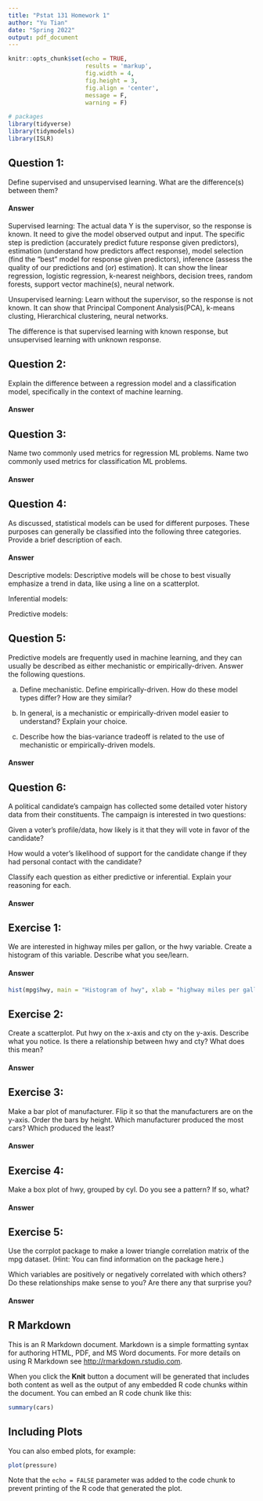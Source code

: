```yaml
---
title: "Pstat 131 Homework 1"
author: "Yu Tian"
date: "Spring 2022"
output: pdf_document
---
```


```r
knitr::opts_chunk$set(echo = TRUE,
                      results = 'markup',
                      fig.width = 4,
                      fig.height = 3,
                      fig.align = 'center',
                      message = F,
                      warning = F)

# packages  
library(tidyverse)
library(tidymodels)
library(ISLR)
```

## Question 1:

Define supervised and unsupervised learning. What are the difference(s) between them?

#### Answer
Supervised learning: 
The actual data Y is the supervisor, so the response is known. It need to give the model observed output and input. The specific step is prediction (accurately predict future response given predictors), estimation (understand how predictors affect response), model selection (find the "best" model for response given predictors), inference (assess the quality of our predictions and (or) estimation).
It can show the linear regression, logistic regression, k-nearest neighbors, decision trees, random forests, support vector machine(s), neural network.

Unsupervised learning: 
Learn without the supervisor, so the response is not known.
It can show that Principal Component Analysis(PCA), k-means clusting, Hierarchical clustering, neural networks.

The difference is that supervised learning with known response, but unsupervised learning with unknown response. 


## Question 2:

Explain the difference between a regression model and a classification model, specifically in the context of machine learning.

#### Answer



## Question 3:
Name two commonly used metrics for regression ML problems. Name two commonly used metrics for classification ML problems.

#### Answer


## Question 4:
As discussed, statistical models can be used for different purposes. These purposes can generally be classified into the following three categories. Provide a brief description of each.

#### Answer
Descriptive models:
Descriptive models will be chose to best visually emphasize a trend in data, like using a line on a scatterplot.

Inferential models:

Predictive models:


## Question 5:
Predictive models are frequently used in machine learning, and they can usually be described as either mechanistic or empirically-driven. Answer the following questions.

a) Define mechanistic. Define empirically-driven. How do these model types differ? How are they similar?

b) In general, is a mechanistic or empirically-driven model easier to understand? Explain your choice.

c) Describe how the bias-variance tradeoff is related to the use of mechanistic or empirically-driven models.

#### Answer


## Question 6:
A political candidate’s campaign has collected some detailed voter history data from their constituents. The campaign is interested in two questions:

Given a voter’s profile/data, how likely is it that they will vote in favor of the candidate?

How would a voter’s likelihood of support for the candidate change if they had personal contact with the candidate?

Classify each question as either predictive or inferential. Explain your reasoning for each.

#### Answer


## Exercise 1:
We are interested in highway miles per gallon, or the hwy variable. Create a histogram of this variable. Describe what you see/learn.

#### Answer
```r
hist(mpg$hwy, main = "Histogram of hwy", xlab = "highway miles per gallon", ylab = "the number of cars")
```



## Exercise 2:
Create a scatterplot. Put hwy on the x-axis and cty on the y-axis. Describe what you notice. Is there a relationship between hwy and cty? What does this mean?

#### Answer



## Exercise 3:
Make a bar plot of manufacturer. Flip it so that the manufacturers are on the y-axis. Order the bars by height. Which manufacturer produced the most cars? Which produced the least?

#### Answer


## Exercise 4:
Make a box plot of hwy, grouped by cyl. Do you see a pattern? If so, what?

#### Answer


## Exercise 5:
Use the corrplot package to make a lower triangle correlation matrix of the mpg dataset. (Hint: You can find information on the package here.)

Which variables are positively or negatively correlated with which others? Do these relationships make sense to you? Are there any that surprise you?

#### Answer







## R Markdown

This is an R Markdown document. Markdown is a simple formatting syntax for authoring HTML, PDF, and MS Word documents. For more details on using R Markdown see <http://rmarkdown.rstudio.com>.

When you click the **Knit** button a document will be generated that includes both content as well as the output of any embedded R code chunks within the document. You can embed an R code chunk like this:

```r
summary(cars)
```

## Including Plots

You can also embed plots, for example:

```r
plot(pressure)
```

Note that the `echo = FALSE` parameter was added to the code chunk to prevent printing of the R code that generated the plot.
